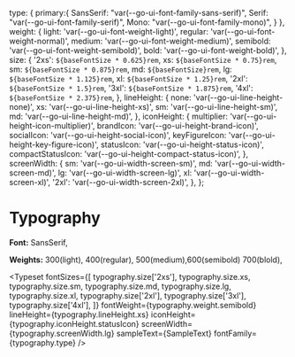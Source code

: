 
<Meta title="Typography" />

  type: {
    primary:{
      SansSerif: "var(--go-ui-font-family-sans-serif)",
      Serif: "var(--go-ui-font-family-serif)",
      Mono: "var(--go-ui-font-family-mono)",
    }
  },
  weight: {
    light: 'var(--go-ui-font-weight-light)',
    regular: 'var(--go-ui-font-weight-normal)',
    medium: 'var(--go-ui-font-weight-medium)',
    semibold: 'var(--go-ui-font-weight-semibold)',
    bold: 'var(--go-ui-font-weight-bold)',
  },
  size: {
    '2xs': `${baseFontSize * 0.625}rem`,
    xs: `${baseFontSize * 0.75}rem`,
    sm: `${baseFontSize * 0.875}rem`,
    md: `${baseFontSize}rem`,
    lg: `${baseFontSize * 1.125}rem`,
    xl: `${baseFontSize * 1.25}rem`,
    '2xl': `${baseFontSize * 1.5}rem`,
    '3xl': `${baseFontSize * 1.875}rem`,
    '4xl': `${baseFontSize * 2.375}rem`,
  },
    lineHeight: {
    none: 'var(--go-ui-line-height-none)',
    xs: 'var(--go-ui-line-height-xs)',
    sm: 'var(--go-ui-line-height-sm)',
    md: 'var(--go-ui-line-height-md)',
  },
  iconHeight: {
    multiplier: 'var(--go-ui-height-icon-multiplier)',
    brandIcon: 'var(--go-ui-height-brand-icon)',
    socialIcon: 'var(--go-ui-height-social-icon)',
    keyFigureIcon: 'var(--go-ui-height-key-figure-icon)',
    statusIcon: 'var(--go-ui-height-status-icon)',
    compactStatusIcon: 'var(--go-ui-height-compact-status-icon)',
  },
  screenWidth: {
    sm: 'var(--go-ui-width-screen-sm)',
    md: 'var(--go-ui-width-screen-md)',
    lg: 'var(--go-ui-width-screen-lg)',
    xl: 'var(--go-ui-width-screen-xl)',
    '2xl': 'var(--go-ui-width-screen-2xl)',
  },
};


# Typography

**Font:** SansSerif,

**Weights:** 300(light), 400(regular), 500(medium),600(semibold) 700(blold),

<Typeset
  fontSizes={[
    typography.size['2xs'],
    typography.size.xs,
    typography.size.sm,
    typography.size.md,
    typography.size.lg,
    typography.size.xl,
    typography.size['2xl'],
    typography.size['3xl'],
    typography.size['4xl'],
  ]}
  fontWeight={typography.weight.semibold}
  lineHeight={typography.lineHeight.xs}
  iconHeight={typography.iconHeight.statusIcon}
  screenWidth={typography.screenWidth.lg}
  sampleText={SampleText}
  fontFamily={typography.type}
/>
